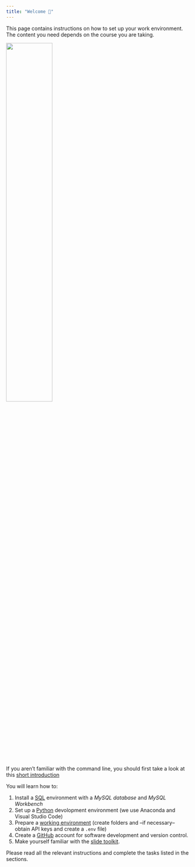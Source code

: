 ```yaml
---
title: "Welcome 👋"
---
```


This page contains instructions on how to set up your work environment. The content you need depends on the course you are taking.


![](/images/logo.png){width="50%"}


:::{.callout-tip}
If you aren't familiar with the command line, you should first take a look at this [short introduction](/cli.qmd)
:::

You will learn how to:

1. Install a [SQL](/sql.qmd) environment with a *MySQL database* and *MySQL Workbench*
2. Set up a [Python](/python.qmd) devolopment environment (we use Anaconda and Visual Studio Code)
3. Prepare a [working environment](/environments.qmd) (create folders and --if necessary-- obtain API keys and create a `.env` file) 
4. Create a [GitHub](/github.qmd) account for software development and version control.
5. Make yourself familiar with the [slide toolkit](/slide.qmd). 

Please read all the relevant instructions and complete the tasks listed in the sections. 